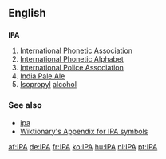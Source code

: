 ==English==

==={{initialism}}===
'''IPA'''

#[[International Phonetic Association]]
#[[International Phonetic Alphabet]]
#[[International Police Association]]
#[[India Pale Ale]]
#[[Isopropyl]] [[alcohol]]

===See also===
*[[ipa]]
*[[Wiktionary:About International Phonetic Alphabet|Wiktionary's Appendix for IPA symbols]]

[[af:IPA]]
[[de:IPA]]
[[fr:IPA]]
[[ko:IPA]]
[[hu:IPA]]
[[nl:IPA]]
[[pt:IPA]]